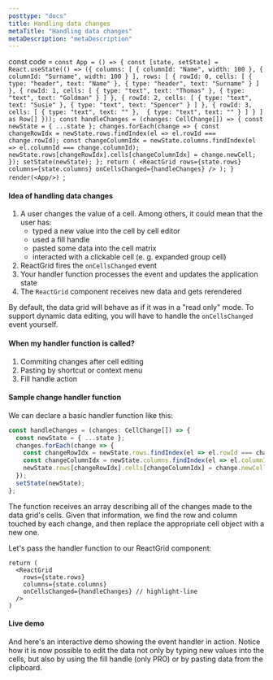 ```yaml
---
posttype: "docs"
title: Handling data changes
metaTitle: "Handling data changes"
metaDescription: "metaDescription"
---
```

const code = `const App = () => {
  const [state, setState] = React.useState(() => ({
    columns: [
      { columnId: "Name", width: 100 },
      { columnId: "Surname", width: 100 }
    ],
    rows: [
      {
        rowId: 0,
        cells: [
          { type: "header", text: "Name" },
          { type: "header", text: "Surname" }
        ]
      },
      {
        rowId: 1,
        cells: [
          { type: "text", text: "Thomas" },
          { type: "text", text: "Goldman" }
        ]
      },
      {
        rowId: 2,
        cells: [
          { type: "text", text: "Susie" },
          { type: "text", text: "Spencer" }
        ]
      },
      {
        rowId: 3,
        cells: [
          { type: "text", text: "" }, 
          { type: "text", text: "" }
        ]
      }
    ] as Row[]
  }));
  const handleChanges = (changes: CellChange[]) => {
    const newState = { ...state };
    changes.forEach(change => {
      const changeRowIdx = newState.rows.findIndex(el => el.rowId === change.rowId);
      const changeColumnIdx = newState.columns.findIndex(el => el.columnId === change.columnId);
      newState.rows[changeRowIdx].cells[changeColumnIdx] = change.newCell;
    });
    setState(newState);
  };
  return (
    <ReactGrid
      rows={state.rows}
      columns={state.columns}
      onCellsChanged={handleChanges}
    />
  );
}
render(<App/>)
`;

#### Idea of handling data changes

1. A user changes the value of a cell. Among others, it could mean that the user has:
   - typed a new value into the cell by cell editor
   - used a fill handle 
   - pasted some data into the cell matrix
   - interacted with a clickable cell (e. g. expanded group cell)
2. ReactGrid fires the `onCellsChanged` event
3. Your handler function processes the event and updates the application state
4. The `ReactGrid` component receives new data and gets rerendered

By default, the data grid will behave as if it was in a "read only" mode.
To support dynamic data editing, you will have to handle the `onCellsChanged` event yourself.

#### When my handler function is called?

1. Commiting changes after cell editing
2. Pasting by shortcut or context menu
3. Fill handle action

#### Sample change handler function

We can declare a basic handler function like this:

```ts
const handleChanges = (changes: CellChange[]) => {
  const newState = { ...state };
  changes.forEach(change => {
    const changeRowIdx = newState.rows.findIndex(el => el.rowId === change.rowId);
    const changeColumnIdx = newState.columns.findIndex(el => el.columnId === change.columnId);
    newState.rows[changeRowIdx].cells[changeColumnIdx] = change.newCell;
  });
  setState(newState);
};
```

The function receives an array describing all of the changes made to the data grid's cells.
Given that information, we find the row and column touched by each change,
and then replace the appropriate cell object with a new one.

Let's pass the handler function to our ReactGrid component:

```tsx
return (
  <ReactGrid
    rows={state.rows}
    columns={state.columns}
    onCellsChanged={handleChanges} // highlight-line
  />
)
```

#### Live demo

And here's an interactive demo showing the event handler in action.
Notice how it is now possible to edit the data not only by typing new values into the cells,
but also by using the fill handle (only PRO) or by pasting data from the clipboard.


<LiveCode 
  code={code}
  title='Handling changes live demo'
  noInline={true}
/> 
